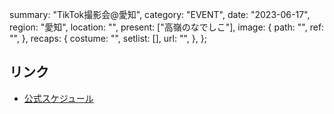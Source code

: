   summary: "TikTok撮影会@愛知",
  category: "EVENT",
  date: "2023-06-17",
  region: "愛知",
  location: "",
  present: ["高嶺のなでしこ"],
  image: {
    path: "",
    ref: "",
  },
  recaps: {
    costume: "",
    setlist: [],
    url: "",
  },
};

## リンク

- [公式スケジュール](https://takanenonadeshiko.jp/?p=922)
